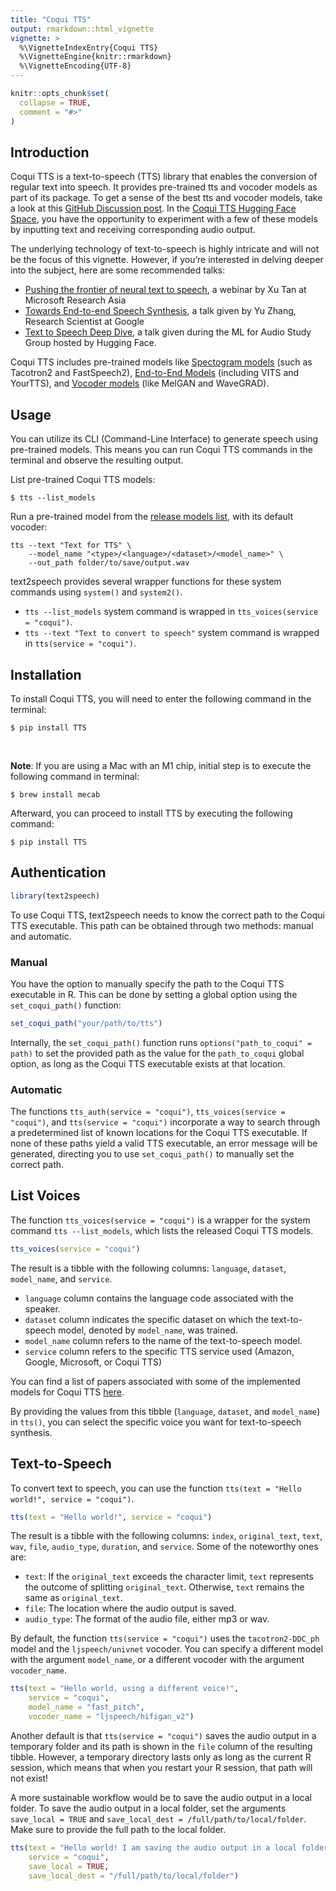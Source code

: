 ```yaml
---
title: "Coqui TTS"
output: rmarkdown::html_vignette
vignette: >
  %\VignetteIndexEntry{Coqui TTS}
  %\VignetteEngine{knitr::rmarkdown}
  %\VignetteEncoding{UTF-8}
---
```


```r
knitr::opts_chunk$set(
  collapse = TRUE,
  comment = "#>"
)
```

## Introduction

Coqui TTS is a text-to-speech (TTS) library that enables the conversion of regular text into speech. It provides pre-trained tts and vocoder models as part of its package. To get a sense of the best tts and vocoder models, take a look at this [GitHub Discussion post](https://github.com/coqui-ai/TTS/discussions/1891). In the [Coqui TTS Hugging Face Space](https://huggingface.co/spaces/coqui/CoquiTTS), you have the opportunity to experiment with a few of these models by inputting text and receiving corresponding audio output. 

The underlying technology of text-to-speech is highly intricate and will not be the focus of this vignette. However, if you're interested in delving deeper into the subject, here are some recommended talks:

- [Pushing the frontier of neural text to speech](https://youtu.be/MA8PCvmr8B0), a webinar by Xu Tan at Microsoft Research Asia
- [Towards End-to-end Speech Synthesis](https://youtu.be/tHAdlv7ThjA), a talk given by Yu Zhang, Research Scientist at Google
- [Text to Speech Deep Dive](https://www.youtube.com/watch?v=aLBedWj-5CQ), a talk given during the ML for Audio Study Group hosted by Hugging Face.

Coqui TTS includes pre-trained models like [Spectogram models](https://github.com/coqui-ai/TTS#spectrogram-models) (such as Tacotron2 and FastSpeech2), [End-to-End Models](https://github.com/coqui-ai/TTS#end-to-end-models) (including VITS and YourTTS), and [Vocoder models](https://github.com/coqui-ai/TTS#vocoders) (like MelGAN and WaveGRAD).   


## Usage

You can utilize its CLI (Command-Line Interface) to generate speech using pre-trained models. This means you can run Coqui TTS commands in the terminal and observe the resulting output.

List pre-trained Coqui TTS models:

```
$ tts --list_models
```

Run a pre-trained model from the [release models list](https://github.com/coqui-ai/TTS#implemented-models), with its default vocoder:

```
tts --text "Text for TTS" \
    --model_name "<type>/<language>/<dataset>/<model_name>" \
    --out_path folder/to/save/output.wav
```

text2speech provides several wrapper functions for these system commands using `system()` and `system2()`. 

- `tts --list_models` system command is wrapped in `tts_voices(service = "coqui")`. 
- `tts --text "Text to convert to speech"` system command is wrapped in `tts(service = "coqui")`.

## Installation

To install Coqui TTS, you will need to enter the following command in the terminal:

```
$ pip install TTS
```

<br>

 **Note**: If you are using a Mac with an M1 chip, initial step is to execute the following command in terminal:

```
$ brew install mecab
```

Afterward, you can proceed to install TTS by executing the following command:

```
$ pip install TTS
```

## Authentication

```r
library(text2speech)
```

To use Coqui TTS, text2speech needs to know the correct path to the Coqui TTS executable. This path can be obtained through two methods: manual and automatic.

### Manual

You have the option to manually specify the path to the Coqui TTS executable in R. This can be done by setting a global option using the `set_coqui_path()` function:

```r
set_coqui_path("your/path/to/tts")
```

Internally, the `set_coqui_path()` function runs `options("path_to_coqui" = path)` to set the provided path as the value for the `path_to_coqui` global option, as long as the Coqui TTS executable exists at that location. 

### Automatic

The functions `tts_auth(service = "coqui")`, `tts_voices(service = "coqui")`, and `tts(service = "coqui")` incorporate a way to search through a predetermined list of known locations for the Coqui TTS executable. If none of these paths yield a valid TTS executable, an error message will be generated, directing you to use `set_coqui_path()` to manually set the correct path.


## List Voices

The function `tts_voices(service = "coqui")` is a wrapper for the system command `tts --list_models`, which lists the released Coqui TTS models.


```r
tts_voices(service = "coqui")
```

The result is a tibble with the following columns: `language`, `dataset`, `model_name`, and `service`. 

- `language` column contains the language code associated with the speaker. 
- `dataset` column indicates the specific dataset on which the text-to-speech model, denoted by `model_name`, was trained.
- `model_name` column refers to the name of the text-to-speech model.
- `service` column refers to the specific TTS service used (Amazon, Google, Microsoft, or Coqui TTS)

You can find a list of papers associated with some of the implemented models for Coqui TTS [here](https://github.com/coqui-ai/TTS#implemented-models).

By providing the values from this tibble (`language`, `dataset`, and `model_name`) in `tts()`, you can select the specific voice you want for text-to-speech synthesis.



## Text-to-Speech

To convert text to speech, you can use the function `tts(text = "Hello world!", service = "coqui")`. 

```r
tts(text = "Hello world!", service = "coqui")
```

The result is a tibble with the following columns: `index`, `original_text`, `text`, `wav`, `file`, `audio_type`, `duration`, and `service`. Some of the noteworthy ones are:

- `text`: If the `original_text` exceeds the character limit, `text` represents the outcome of splitting `original_text`. Otherwise, `text` remains the same as `original_text`.
- `file`: The location where the audio output is saved. 
- `audio_type`: The format of the audio file, either mp3 or wav.


By default, the function `tts(service = "coqui")` uses the `tacotron2-DDC_ph` model and the `ljspeech/univnet` vocoder. You can specify a different model with the argument `model_name`, or a different vocoder with the argument `vocoder_name`.

```r
tts(text = "Hello world, using a different voice!",
    service = "coqui",
    model_name = "fast_pitch",
    vocoder_name = "ljspeech/hifigan_v2")
```

Another default is that `tts(service = "coqui")` saves the audio output in a temporary folder and its path is shown in the `file` column of the resulting tibble. However, a temporary directory lasts only as long as the current R session, which means that when you restart your R session, that path will not exist! 

A more sustainable workflow would be to save the audio output in a local folder. To save the audio output in a local folder, set the arguments `save_local = TRUE` and `save_local_dest = /full/path/to/local/folder`. Make sure to provide the full path to the local folder.

```r
tts(text = "Hello world! I am saving the audio output in a local folder",
    service = "coqui",
    save_local = TRUE,
    save_local_dest = "/full/path/to/local/folder")
```






